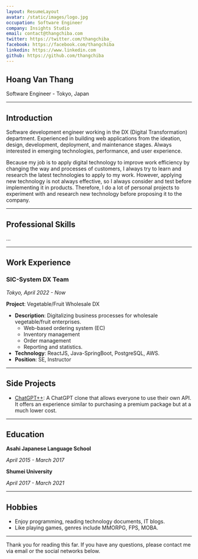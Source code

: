 ```yaml
---
layout: ResumeLayout
avatar: /static/images/logo.jpg
occupation: Software Engineer
company: Insights Studio
email: contact@thangchiba.com
twitter: https://twitter.com/thangchiba_
facebook: https://facebook.com/thangchiba
linkedin: https://www.linkedin.com
github: https://github.com/thangchiba
---
```


## Hoang Van Thang
Software Engineer - Tokyo, Japan

---

## Introduction
Software development engineer working in the DX (Digital Transformation) department.
Experienced in building web applications from the ideation, design, development, deployment, and maintenance stages.
Always interested in emerging technologies, performance, and user experience.

Because my job is to apply digital technology to improve work efficiency by changing the way and processes of customers, I always try to learn and research the latest technologies to apply to my work.
However, applying new technology is not always effective, so I always consider and test before implementing it in products.
Therefore, I do a lot of personal projects to experiment with and research new technology before proposing it to the company.

---

## Professional Skills
...

---

## Work Experience
### SIC-System DX Team
_Tokyo, April 2022 - Now_

**Project**: Vegetable/Fruit Wholesale DX

- **Description**: Digitalizing business processes for wholesale vegetable/fruit enterprises.
  - Web-based ordering system (EC)
  - Inventory management
  - Order management
  - Reporting and statistics.
- **Technology**: ReactJS, Java-SpringBoot, PostgreSQL, AWS.
- **Position**: SE, Instructor

---

## Side Projects

- [ChatGPT++](https://github.com/thangchiba/ReactJS-ChatGPT): A ChatGPT clone that allows everyone to use their own API. It offers an experience similar to purchasing a premium package but at a much lower cost.

---

## Education

**Asahi Japanese Language School**

_April 2015 - March 2017_

**Shumei University**

_April 2017 - March 2021_

---

## Hobbies

- Enjoy programming, reading technology documents, IT blogs.
- Like playing games, genres include MMORPG, FPS, MOBA.

---

Thank you for reading this far. If you have any questions, please contact me via email or the social networks below.
